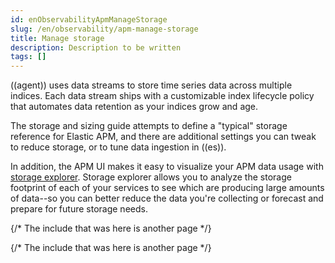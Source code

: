 ```yaml
---
id: enObservabilityApmManageStorage
slug: /en/observability/apm-manage-storage
title: Manage storage
description: Description to be written
tags: []
---
```


<div id="apm-manage-storage"></div>

((agent)) uses <DocLink id="enObservabilityApmDataStreams">data streams</DocLink> to store time series data across multiple indices.
Each data stream ships with a customizable <DocLink id="enObservabilityApmIlmHowTo">index lifecycle policy</DocLink> that automates data retention as your indices grow and age.

The <DocLink id="enObservabilityApmStorageGuide">storage and sizing guide</DocLink> attempts to define a "typical" storage reference for Elastic APM,
and there are additional settings you can tweak to <DocLink id="enObservabilityApmReduceApmStorage">reduce storage</DocLink>,
or to <DocLink id="enObservabilityApmTuneDataIngestion" section="tune-((es))">tune data ingestion in ((es))</DocLink>.

In addition, the APM UI makes it easy to visualize your APM data usage with
[storage explorer](((kibana-ref))/storage-explorer.html).
Storage explorer allows you to analyze the storage footprint of each of your services to see
which are producing large amounts of data--so you can better reduce the data you're collecting
or forecast and prepare for future storage needs.

{/* The include that was here is another page */}

{/* The include that was here is another page */}

